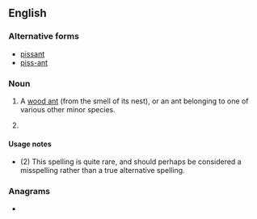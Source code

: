 {{also|pissant|piss-ant}}
==English==

===Alternative forms===
* [[pissant]]
* [[piss-ant]]

===Noun===
{{en-noun}}

# A [[wood ant]] (from the smell of its nest), or an ant belonging to one of various other minor species.
# {{lb|en|rare}} {{alternative spelling of|en|pissant}}

====Usage notes====
* (2) This spelling is quite rare, and should perhaps be considered a misspelling rather than a true alternative spelling.

===Anagrams===
* {{anagrams|en|a=ainpsst|ptisans|spastin}}